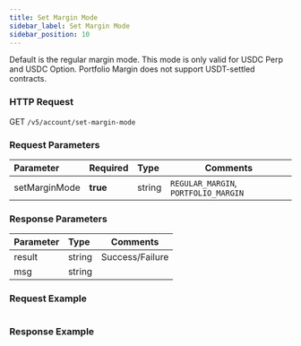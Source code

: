 ```yaml
---
title: Set Margin Mode
sidebar_label: Set Margin Mode
sidebar_position: 10
---
```

Default is the regular margin mode. This mode is only valid for USDC Perp and USDC Option. Portfolio Margin does not support USDT-settled contracts.

### HTTP Request
GET `/v5/account/set-margin-mode`

### Request Parameters
| Parameter | Required | Type | Comments|
|:----- |:-------|:-----|------ |
|setMarginMode |**true** |string |`REGULAR_MARGIN`, `PORTFOLIO_MARGIN`|

### Response Parameters
| Parameter | Type | Comments|
|:----- |:-----|----- |
|result |string|Success/Failure |
|msg |string| |

### Request Example

<Tabs>
<TabItem value="console" label="Console">

```http
```

</TabItem>
</Tabs>

### Response Example

<Tabs>
<TabItem value="option" label="option">

```json

```
</TabItem>
</Tabs>
